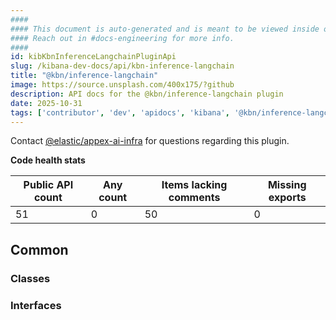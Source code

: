 ```yaml
---
####
#### This document is auto-generated and is meant to be viewed inside our experimental, new docs system.
#### Reach out in #docs-engineering for more info.
####
id: kibKbnInferenceLangchainPluginApi
slug: /kibana-dev-docs/api/kbn-inference-langchain
title: "@kbn/inference-langchain"
image: https://source.unsplash.com/400x175/?github
description: API docs for the @kbn/inference-langchain plugin
date: 2025-10-31
tags: ['contributor', 'dev', 'apidocs', 'kibana', '@kbn/inference-langchain']
---
```




Contact [@elastic/appex-ai-infra](https://github.com/orgs/elastic/teams/appex-ai-infra) for questions regarding this plugin.

**Code health stats**

| Public API count  | Any count | Items lacking comments | Missing exports |
|-------------------|-----------|------------------------|-----------------|
| 51 | 0 | 50 | 0 |

## Common

### Classes
<DocDefinitionList data={kbnInferenceLangchainObj.common.classes}/>

### Interfaces
<DocDefinitionList data={kbnInferenceLangchainObj.common.interfaces}/>

